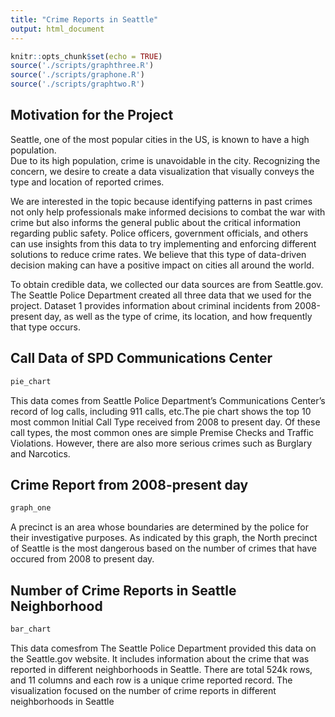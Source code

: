 ```yaml
---
title: "Crime Reports in Seattle"
output: html_document
---
```


```r
knitr::opts_chunk$set(echo = TRUE)
source('./scripts/graphthree.R')
source('./scripts/graphone.R')
source('./scripts/graphtwo.R')
```

## Motivation for the Project

Seattle, one of the most popular cities in the US, is known to have a high population.  
Due to its high population, crime is unavoidable in the city. Recognizing the concern, 
we desire to create a data visualization that visually conveys the type and location of reported crimes. 

We are interested in the topic because identifying patterns in past crimes
not only help professionals make informed decisions to combat the war with 
crime but also informs the general public about the critical information regarding 
public safety. Police officers, government officials, and others can use insights 
from this data to try implementing and enforcing different solutions to reduce crime rates. 
We believe that this type of data-driven decision making can have a positive impact 
on cities all around the world.

To obtain credible data,  we collected our data sources are from Seattle.gov. 
The Seattle Police Department created all three data that we used for the project. 
Dataset 1 provides information about criminal incidents from 2008-present day, 
as well as the type of crime, its location, and how frequently that type occurs.


## Call Data of SPD Communications Center
```r
pie_chart
```

This data comes from Seattle Police Department's Communications Center's record of log calls, 
including 911 calls, etc.The pie chart shows the top 10 most common Initial Call Type received 
from 2008 to present day. Of these call types, the most common ones are simple Premise Checks 
and Traffic Violations. However, there are also more serious crimes such as Burglary and Narcotics. 
 

## Crime Report from 2008-present day
```r
graph_one
```
A precinct is an area whose boundaries are determined by the police for their investigative purposes. 
As indicated by this graph, the North precinct of Seattle is the most dangerous based on the number of 
crimes that have occured from 2008 to present day.


## Number of Crime Reports in Seattle Neighborhood
```r
bar_chart
```

This data comesfrom 
The Seattle Police Department provided this data on the Seattle.gov website. 
It includes information about the crime that was reported in different neighborhoods in Seattle. 
There are total 524k rows, and 11 columns and each row is a unique crime reported record. 
The visualization focused on the number of crime reports in different neighborhoods in Seattle

